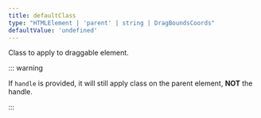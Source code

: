 ```yaml
---
title: defaultClass
type: "HTMLElement | 'parent' | string | DragBoundsCoords"
defaultValue: 'undefined'
---
```



Class to apply to draggable element.

::: warning

If `handle` is provided, it will still apply class on the parent element, **NOT** the handle.

:::
